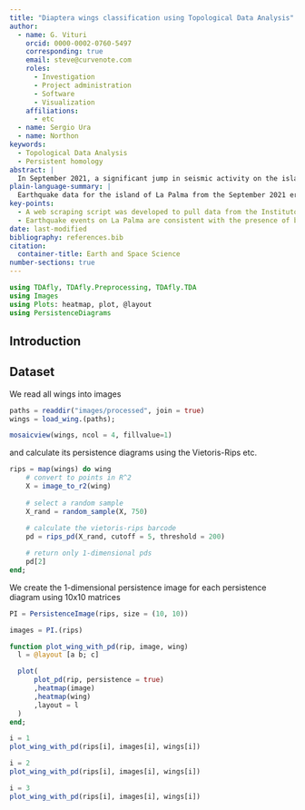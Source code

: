 ```yaml
---
title: "Diaptera wings classification using Topological Data Analysis"
author:
  - name: G. Vituri
    orcid: 0000-0002-0760-5497
    corresponding: true
    email: steve@curvenote.com
    roles:
      - Investigation
      - Project administration
      - Software
      - Visualization
    affiliations:
      - etc
  - name: Sergio Ura
  - name: Northon
keywords:
  - Topological Data Analysis
  - Persistent homology
abstract: |
  In September 2021, a significant jump in seismic activity on the island of La Palma (Canary Islands, Spain) signaled the start of a volcanic crisis that still continues at the time of writing. Earthquake data is continually collected and published by the Instituto Geográphico Nacional (IGN). ...
plain-language-summary: |
  Earthquake data for the island of La Palma from the September 2021 eruption is found ...
key-points:
  - A web scraping script was developed to pull data from the Instituto Geogràphico Nacional into a machine-readable form for analysis
  - Earthquake events on La Palma are consistent with the presence of both mantle and crustal reservoirs.
date: last-modified
bibliography: references.bib
citation:
  container-title: Earth and Space Science
number-sections: true
---
```


```julia
using TDAfly, TDAfly.Preprocessing, TDAfly.TDA
using Images
using Plots: heatmap, plot, @layout
using PersistenceDiagrams
```

## Introduction

## Dataset

We read all wings into images

```julia
paths = readdir("images/processed", join = true)
wings = load_wing.(paths);

mosaicview(wings, ncol = 4, fillvalue=1)
```

and calculate its persistence diagrams using the Vietoris-Rips etc.

```julia
rips = map(wings) do wing
    # convert to points in R^2
    X = image_to_r2(wing)
    
    # select a random sample
    X_rand = random_sample(X, 750)
    
    # calculate the vietoris-rips barcode
    pd = rips_pd(X_rand, cutoff = 5, threshold = 200)

    # return only 1-dimensional pds
    pd[2]
end;
```

We create the 1-dimensional persistence image for each persistence diagram using 10x10 matrices

```julia
PI = PersistenceImage(rips, size = (10, 10))

images = PI.(rips)

function plot_wing_with_pd(rip, image, wing)
  l = @layout [a b; c]

  plot(
      plot_pd(rip, persistence = true)
      ,heatmap(image)
      ,heatmap(wing)
      ,layout = l
  )
end;
```


```julia
i = 1
plot_wing_with_pd(rips[i], images[i], wings[i])
```


```julia
i = 2
plot_wing_with_pd(rips[i], images[i], wings[i])
```


```julia
i = 3
plot_wing_with_pd(rips[i], images[i], wings[i])
```